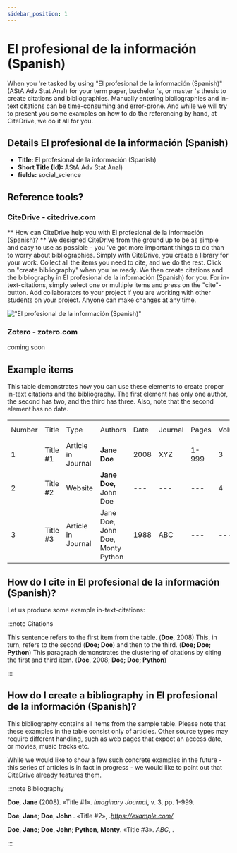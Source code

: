 ```yaml
---
sidebar_position: 1
---
```


# El profesional de la información (Spanish)

When you 're tasked by using "El profesional de la información (Spanish)" (AStA Adv Stat Anal) for your term paper, bachelor 's, or master 's thesis to create citations and bibliographies.
Manually entering bibliographies and in-text citations can be time-consuming and error-prone. And while we will try to present you some examples on how to do the referencing by hand, at CiteDrive, we do it all for you.

## Details  El profesional de la información (Spanish)
* **Title:** El profesional de la información (Spanish)
* **Short Title (Id):** AStA Adv Stat Anal)
* **fields:** social_science

## Reference tools?
### CiteDrive - citedrive.com
** How can CiteDrive help you with El profesional de la información (Spanish)? **
We designed CiteDrive from the ground up to be as simple and easy to use as possible - you 've got more important things to do than to worry about bibliographies. Simply with CiteDrive, you create a library for your work. Collect all the items you need to cite, and we do the rest. Click on "create bibliography" when you 're ready. We then create citations and the bibliography in El profesional de la información (Spanish) for you. For in-text-citations, simply select one or multiple items and press on the "cite"-button. Add collaborators to your project if you are working with other students on your project. Anyone can make changes at any time.


!["El profesional de la información (Spanish)"](images/el-profesional-de-la-informacion-spanish.svg "Choose El profesional de la información (Spanish) in the CiteDrive App")

### Zotero - zotero.com

coming soon

## Example items

This table demonstrates how you can use these elements to create proper in-text citations and the bibliography. The first element has only one author, the second has two, and the third has three. Also, note that the second element has no date.


<table>
  <tr>
   <td>Number
   </td>
   <td>Title
   </td>
   <td>Type
   </td>
   <td>Authors
   </td>
   <td>Date
   </td>
   <td>Journal
   </td>
   <td>Pages
   </td>
   <td>Volume
   </td>
   <td>Issue
   </td>
   <td>Access Date
   </td>
  </tr>
  <tr>
   <td>1
   </td>
   <td>Title #1
   </td>
   <td>Article in Journal
   </td>
   <td><strong>Jane Doe</strong>
   </td>
   <td>2008
   </td>
   <td>XYZ
   </td>
   <td>1-999
   </td>
   <td>3
   </td>
   <td>2
   </td>
   <td>--
   </td>
  </tr>
  <tr>
   <td>
2
   </td>
   <td>Title #2
   </td>
   <td>Website
   </td>
   <td><strong>Jane Doe, </strong>John Doe
   </td>
   <td>---
   </td>
   <td>---
   </td>
   <td>---
   </td>
   <td>4
   </td>
   <td>---
   </td>
   <td>2020-05-01
   </td>
  </tr>
  <tr>
   <td>3
   </td>
   <td>Title #3
   </td>
   <td>Article in Journal
   </td>
   <td>Jane Doe, John Doe, Monty Python
   </td>
   <td>1988
   </td>
   <td>ABC
   </td>
   <td>---
   </td>
   <td>---
   </td>
   <td>16
   </td>
   <td>---
   </td>
  </tr>
</table>



## How do I cite in  El profesional de la información (Spanish)?

Let us produce some example in-text-citations:

:::note Citations


This sentence refers to the first item from the table. (<b>Doe</b>, 2008) This, in turn, refers to the second (<b>Doe; Doe</b>)
and then to the third.  (<b>Doe; Doe; Python</b>)
This paragraph demonstrates the clustering of citations by citing the first and third item. (<b>Doe</b>, 2008; <b>Doe; Doe; Python</b>)

:::

## How do I create a bibliography in El profesional de la información (Spanish)?

This bibliography contains all items from the sample table. Please note that these examples in the table consist only of articles. Other source types may require different handling, such as web pages that expect an access date, or movies, music tracks etc.

While we would like to show a few such concrete examples in the future - this series of articles is in fact in progress - we would like to point out that CiteDrive already features them.

:::note Bibliography

<b>Doe</b>, <b>Jane</b> (2008). «Title #1». <i>Imaginary Journal</i>, v. 3, pp. 1-999.

<b>Doe</b>, <b>Jane</b>; <b>Doe</b>, <b>John </b>. «Title #2», .<i>https://example.com/</i>

<b>Doe</b>, <b>Jane</b>; <b>Doe</b>, <b>John</b>; <b>Python</b>, <b>Monty</b>. «Title #3». <i>ABC</i>, .



:::


        